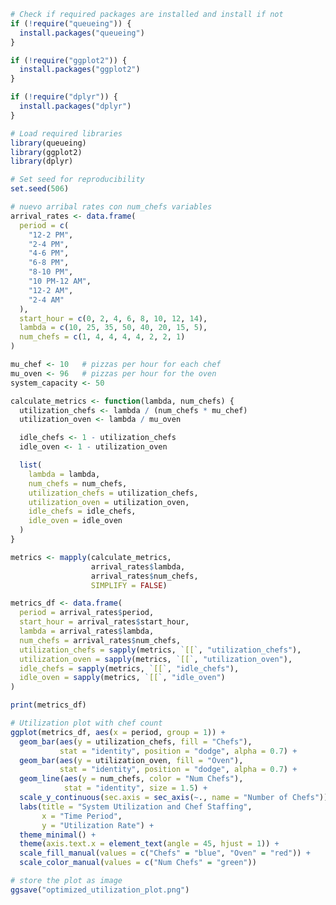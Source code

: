 ```r
# Check if required packages are installed and install if not
if (!require("queueing")) {
  install.packages("queueing")
}

if (!require("ggplot2")) {
  install.packages("ggplot2")
}

if (!require("dplyr")) {
  install.packages("dplyr")
}

# Load required libraries
library(queueing)
library(ggplot2)
library(dplyr)

# Set seed for reproducibility
set.seed(506)
```


```r
# nuevo arribal rates con num_chefs variables
arrival_rates <- data.frame(
  period = c(
    "12-2 PM",
    "2-4 PM",
    "4-6 PM",
    "6-8 PM",
    "8-10 PM",
    "10 PM-12 AM",
    "12-2 AM",
    "2-4 AM"
  ),
  start_hour = c(0, 2, 4, 6, 8, 10, 12, 14),
  lambda = c(10, 25, 35, 50, 40, 20, 15, 5),
  num_chefs = c(1, 4, 4, 4, 4, 2, 2, 1)
)

mu_chef <- 10   # pizzas per hour for each chef
mu_oven <- 96   # pizzas per hour for the oven
system_capacity <- 50
```


```r
calculate_metrics <- function(lambda, num_chefs) {
  utilization_chefs <- lambda / (num_chefs * mu_chef)
  utilization_oven <- lambda / mu_oven

  idle_chefs <- 1 - utilization_chefs
  idle_oven <- 1 - utilization_oven

  list(
    lambda = lambda,
    num_chefs = num_chefs,
    utilization_chefs = utilization_chefs,
    utilization_oven = utilization_oven,
    idle_chefs = idle_chefs,
    idle_oven = idle_oven
  )
}
```

```r
metrics <- mapply(calculate_metrics,
                  arrival_rates$lambda,
                  arrival_rates$num_chefs,
                  SIMPLIFY = FALSE)

metrics_df <- data.frame(
  period = arrival_rates$period,
  start_hour = arrival_rates$start_hour,
  lambda = arrival_rates$lambda,
  num_chefs = arrival_rates$num_chefs,
  utilization_chefs = sapply(metrics, `[[`, "utilization_chefs"),
  utilization_oven = sapply(metrics, `[[`, "utilization_oven"),
  idle_chefs = sapply(metrics, `[[`, "idle_chefs"),
  idle_oven = sapply(metrics, `[[`, "idle_oven")
)

print(metrics_df)
```

```r
# Utilization plot with chef count
ggplot(metrics_df, aes(x = period, group = 1)) +
  geom_bar(aes(y = utilization_chefs, fill = "Chefs"), 
           stat = "identity", position = "dodge", alpha = 0.7) +
  geom_bar(aes(y = utilization_oven, fill = "Oven"), 
           stat = "identity", position = "dodge", alpha = 0.7) +
  geom_line(aes(y = num_chefs, color = "Num Chefs"), 
            stat = "identity", size = 1.5) +
  scale_y_continuous(sec.axis = sec_axis(~., name = "Number of Chefs")) +
  labs(title = "System Utilization and Chef Staffing",
       x = "Time Period",
       y = "Utilization Rate") +
  theme_minimal() +
  theme(axis.text.x = element_text(angle = 45, hjust = 1)) +
  scale_fill_manual(values = c("Chefs" = "blue", "Oven" = "red")) +
  scale_color_manual(values = c("Num Chefs" = "green"))

# store the plot as image
ggsave("optimized_utilization_plot.png")
```